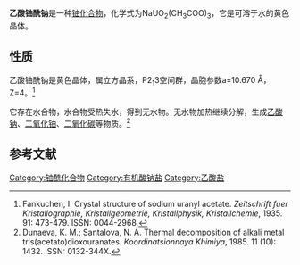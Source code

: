 {{Chembox
| Name = 
| NameEn = 
| ImageFile = 
|  ImageSize = 
|  ImageAlt = 
| IUPACName = 
| IUPACNameZh = 
| OtherNames = 
| Section1 = {{Chembox Identifiers
|   CASNo = 17712-38-8
|   CASNo_Ref = {{cascite|correct|CAS}}
|   PubChem = 
|   SMILES = CC(=O)[O-].CC(=O)[O-].CC(=O)[O-].O=[U+2]=O.[Na+]  }}
| Section2 = {{Chembox Properties
|   Formula = NaUO<sub>2</sub>(CH<sub>3</sub>COO)<sub>3</sub>
|   MolarMass = 470.15
|   Appearance = 黄色晶体
|   Density = 2.55 g·cm<sup>−3</sup>
|   MeltingPt = 
|   BoilingPt = 
|   Solubility = 4.83 g/100 mL（20 °C）}}
| Section3 = {{Chembox Hazards
|   MainHazards = 
|   FlashPt = 
|   Autoignition =  }}
}}
'''乙酸铀酰钠'''是一种[[铀化合物|铀化合物]]，化学式为NaUO<sub>2</sub>(CH<sub>3</sub>COO)<sub>3</sub>，它是可溶于水的黄色晶体。

==性质==
乙酸铀酰钠是黄色晶体，属立方晶系，P2<sub>1</sub>3空间群，晶胞参数a=10.670 Å，Z=4。<ref>Fankuchen, I. Crystal structure of sodium uranyl acetate. ''Zeitschrift fuer Kristallographie, Kristallgeometrie, Kristallphysik, Kristallchemie'', 1935. 91: 473-479. ISSN: 0044-2968.</ref>

它存在水合物，水合物受热失水，得到无水物。无水物加热继续分解，生成[[乙酸钠|乙酸钠]]、[[二氧化铀|二氧化铀]]、[[二氧化碳|二氧化碳]]等物质。<ref>Dunaeva, K. M.; Santalova, N. A. Thermal decomposition of alkali metal tris(acetato)​dioxouranates. ''Koordinatsionnaya Khimiya'', 1985. 11 (10): 1432. ISSN: 0132-344X.</ref>
==参考文献==
{{reflist}}

{{铀化合物}}

[[Category:铀酰化合物|Category:铀酰化合物]]
[[Category:有机酸钠盐|Category:有机酸钠盐]]
[[Category:乙酸盐|Category:乙酸盐]]